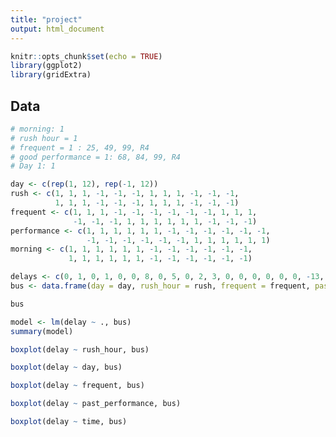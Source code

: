 ```yaml
---
title: "project"
output: html_document
---
```


```r
knitr::opts_chunk$set(echo = TRUE)
library(ggplot2)
library(gridExtra)
```

## Data
```r
# morning: 1
# rush hour = 1
# frequent = 1 : 25, 49, 99, R4
# good performance = 1: 68, 84, 99, R4
# Day 1: 1

day <- c(rep(1, 12), rep(-1, 12))
rush <- c(1, 1, 1, -1, -1, -1, 1, 1, 1, -1, -1, -1, 
          1, 1, 1, -1, -1, -1, 1, 1, 1, -1, -1, -1)
frequent <- c(1, 1, 1, -1, -1, -1, -1, -1, -1, 1, 1, 1,
              -1, -1, -1, 1, 1, 1, 1, 1, 1, -1, -1, -1)
performance <- c(1, 1, 1, 1, 1, 1, -1, -1, -1, -1, -1, -1, 
                 -1, -1, -1, -1, -1, -1, 1, 1, 1, 1, 1, 1)
morning <- c(1, 1, 1, 1, 1, 1, -1, -1, -1, -1, -1, -1, 
             1, 1, 1, 1, 1, 1, -1, -1, -1, -1, -1, -1)

delays <- c(0, 1, 0, 1, 0, 0, 8, 0, 5, 0, 2, 3, 0, 0, 0, 0, 0, 0, -13, -2, -10, 36, 0, 0)
bus <- data.frame(day = day, rush_hour = rush, frequent = frequent, past_performance = performance, time = morning, delay = delays)

bus
```

```r

model <- lm(delay ~ ., bus)
summary(model)
```
```r


boxplot(delay ~ rush_hour, bus)

boxplot(delay ~ day, bus)

boxplot(delay ~ frequent, bus)

boxplot(delay ~ past_performance, bus)

boxplot(delay ~ time, bus)


```

